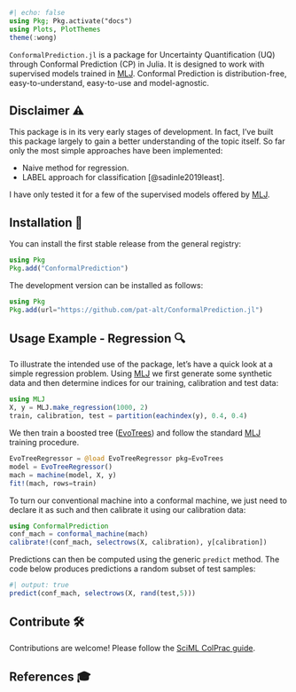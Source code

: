 ```julia
#| echo: false
using Pkg; Pkg.activate("docs")
using Plots, PlotThemes
theme(:wong)
```

`ConformalPrediction.jl` is a package for Uncertainty Quantification (UQ) through Conformal Prediction (CP) in Julia. It is designed to work with supervised models trained in [MLJ](https://alan-turing-institute.github.io/MLJ.jl/dev/). Conformal Prediction is distribution-free, easy-to-understand, easy-to-use and model-agnostic. 

## Disclaimer ⚠️

This package is in its very early stages of development. In fact, I've built this package largely to gain a better understanding of the topic itself. So far only the most simple approaches have been implemented:

- Naive method for regression.
- LABEL approach for classification [@sadinle2019least].

I have only tested it for a few of the supervised models offered by [MLJ](https://alan-turing-institute.github.io/MLJ.jl/dev/).

## Installation 🚩

You can install the first stable release from the general registry:

```julia
using Pkg
Pkg.add("ConformalPrediction")
```

The development version can be installed as follows:

```julia
using Pkg
Pkg.add(url="https://github.com/pat-alt/ConformalPrediction.jl")
```

## Usage Example - Regression 🔍

To illustrate the intended use of the package, let's have a quick look at a simple regression problem. Using [MLJ](https://alan-turing-institute.github.io/MLJ.jl/dev/) we first generate some synthetic data and then determine indices for our training, calibration and test data:

```julia
using MLJ
X, y = MLJ.make_regression(1000, 2)
train, calibration, test = partition(eachindex(y), 0.4, 0.4)
```

We then train a boosted tree ([EvoTrees](https://github.com/Evovest/EvoTrees.jl)) and follow the standard [MLJ](https://alan-turing-institute.github.io/MLJ.jl/dev/) training procedure.

```julia
EvoTreeRegressor = @load EvoTreeRegressor pkg=EvoTrees
model = EvoTreeRegressor() 
mach = machine(model, X, y)
fit!(mach, rows=train)
```

To turn our conventional machine into a conformal machine, we just need to declare it as such and then calibrate it using our calibration data:

```julia
using ConformalPrediction
conf_mach = conformal_machine(mach)
calibrate!(conf_mach, selectrows(X, calibration), y[calibration])
```

Predictions can then be computed using the generic `predict` method. The code below produces predictions a random subset of test samples:

```julia
#| output: true
predict(conf_mach, selectrows(X, rand(test,5)))
```

## Contribute 🛠

Contributions are welcome! Please follow the [SciML ColPrac guide](https://github.com/SciML/ColPrac).

## References 🎓









